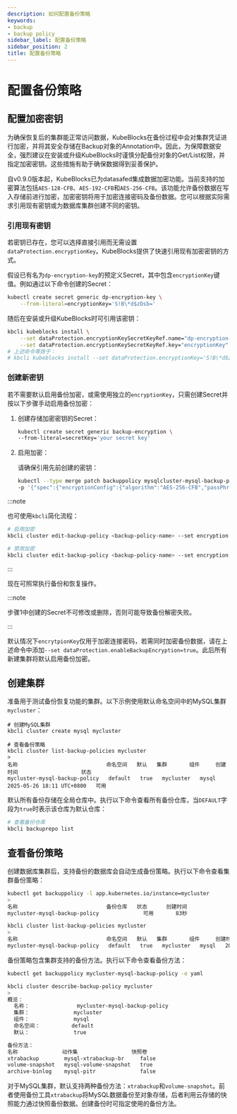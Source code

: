 ```yaml
---
description: 如何配置备份策略
keywords:
- backup
- backup policy
sidebar_label: 配置备份策略
sidebar_position: 2
title: 配置备份策略
---
```


# 配置备份策略

## 配置加密密钥

为确保恢复后的集群能正常访问数据，KubeBlocks在备份过程中会对集群凭证进行加密，并将其安全存储在Backup对象的Annotation中。因此，为保障数据安全，强烈建议在安装或升级KubeBlocks时谨慎分配备份对象的Get/List权限，并指定加密密钥。这些措施有助于确保数据得到妥善保护。

自v0.9.0版本起，KubeBlocks已为datasafed集成数据加密功能。当前支持的加密算法包括`AES-128-CFB`、`AES-192-CFB`和`AES-256-CFB`。该功能允许备份数据在写入存储前进行加密，加密密钥将用于加密连接密码及备份数据。您可以根据实际需求引用现有密钥或为数据库集群创建不同的密钥。

### 引用现有密钥

若密钥已存在，您可以选择直接引用而无需设置`dataProtection.encryptionKey`。KubeBlocks提供了快速引用现有加密密钥的方式。

假设已有名为`dp-encryption-key`的预定义Secret，其中包含`encryptionKey`键值。例如通过以下命令创建的Secret：

```bash
kubectl create secret generic dp-encryption-key \
    --from-literal=encryptionKey='S!B\*d$zDsb='
```

随后在安装或升级KubeBlocks时可引用该密钥：

```bash
kbcli kubeblocks install \
    --set dataProtection.encryptionKeySecretKeyRef.name="dp-encryption-key" \
    --set dataProtection.encryptionKeySecretKeyRef.key="encryptionKey"
# 上述命令等效于：
# kbcli kubeblocks install --set dataProtection.encryptionKey='S!B\*d$zDsb='
```

### 创建新密钥

若不需要默认启用备份加密，或需使用独立的`encryptionKey`，只需创建Secret并按以下步骤手动启用备份加密：

1. 创建存储加密密钥的Secret：

    ```bash
    kubectl create secret generic backup-encryption \
    --from-literal=secretKey='your secret key'
    ```

2. 启用加密：

   请确保引用先前创建的密钥：

    ```bash
    kubectl --type merge patch backuppolicy mysqlcluster-mysql-backup-policy \
    -p '{"spec":{"encryptionConfig":{"algorithm":"AES-256-CFB","passPhraseSecretKeyRef":{"name":"backup-encryption","key":"secretKey"}}}}'
    ```

:::note

也可使用`kbcli`简化流程：

```bash
# 启用加密
kbcli cluster edit-backup-policy <backup-policy-name> --set encryption.algorithm=AES-256-CFB --set encryption.passPhrase="SECRET!"

# 禁用加密
kbcli cluster edit-backup-policy <backup-policy-name> --set encryption.disabled=true
```

:::

现在可照常执行备份和恢复操作。

:::note

步骤1中创建的Secret不可修改或删除，否则可能导致备份解密失败。

:::

默认情况下`encrytpionKey`仅用于加密连接密码，若需同时加密备份数据，请在上述命令中添加`--set dataProtection.enableBackupEncryption=true`。此后所有新建集群将默认启用备份加密。

## 创建集群

准备用于测试备份恢复功能的集群。以下示例使用默认命名空间中的MySQL集群`mycluster`：

```shell
# 创建MySQL集群
kbcli cluster create mysql mycluster

# 查看备份策略
kbcli cluster list-backup-policies mycluster
>
名称                            命名空间   默认   集群       组件     创建时间                    状态
mycluster-mysql-backup-policy   default   true   mycluster   mysql   2025-05-26 18:11 UTC+0800   可用
```

默认所有备份存储在全局仓库中。执行以下命令查看所有备份仓库，当`DEFAULT`字段为`true`时表示该仓库为默认仓库：

```bash
# 查看备份仓库
kbcli backuprepo list
```

## 查看备份策略

创建数据库集群后，支持备份的数据库会自动生成备份策略。执行以下命令查看集群备份策略：

<Tabs>

<TabItem value="kubectl" label="kubectl" default>

```bash
kubectl get backuppolicy -l app.kubernetes.io/instance=mycluster
>
名称                            备份仓库   状态      创建时间
mycluster-mysql-backup-policy              可用       83秒
```

</TabItem>

<TabItem value="kbcli" label="kbcli">

```bash
kbcli cluster list-backup-policies mycluster
>
名称                            命名空间   默认   集群       组件     创建时间                    状态
mycluster-mysql-backup-policy   default   true   mycluster   mysql   2025-05-26 18:11 UTC+0800   可用
```

</TabItem>

</Tabs>

备份策略包含集群支持的备份方法。执行以下命令查看备份方法：

<Tabs>

<TabItem value="kubectl" label="kubectl" default>

```bash
kubectl get backuppolicy mycluster-mysql-backup-policy -o yaml
```

</TabItem>

<TabItem value="kbcli" label="kbcli">

```bash
kbcli cluster describe-backup-policy mycluster
>
概览：
  名称：               mycluster-mysql-backup-policy
  集群：              mycluster
  组件：              mysql
  命名空间：          default
  默认：              true

备份方法：
名称              动作集                 快照卷
xtrabackup        mysql-xtrabackup-br     false
volume-snapshot   mysql-volume-snapshot   true
archive-binlog    mysql-pitr              false
```

</TabItem>

</Tabs>

对于MySQL集群，默认支持两种备份方法：`xtrabackup`和`volume-snapshot`。前者使用备份工具`xtrabackup`将MySQL数据备份至对象存储，后者利用云存储的快照能力通过快照备份数据。创建备份时可指定使用的备份方法。